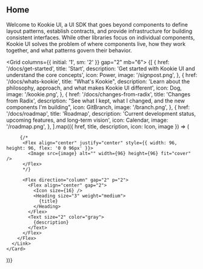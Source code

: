 
<Section size="1">

# Home

Welcome to Kookie UI, a UI SDK that goes beyond components to define layout patterns, establish contracts, and provide infrastructure for building consistent interfaces. While other libraries focus on individual components, Kookie UI solves the problem of where components live, how they work together, and what patterns govern their behavior.

</Section>

<Grid columns={{ initial: '1', sm: '2' }} gap="2" mb="6">
  {[
    {
      href: '/docs/get-started',
      title: 'Start',
      description: 'Get started with Kookie UI and understand the core concepts',
      icon: Power,
      image: '/signpost.png',
    },
    {
      href: '/docs/whats-kookie',
      title: "What's Kookie",
      description: 'Learn about the philosophy, approach, and what makes Kookie UI different',
      icon: Dog,
      image: '/kookie.png',
    },
    {
      href: '/docs/changes-from-radix',
      title: 'Changes from Radix',
      description: "See what I kept, what I changed, and the new components I'm building",
      icon: GitBranch,
      image: '/branch.png',
    },
    {
      href: '/docs/roadmap',
      title: 'Roadmap',
      description: 'Current development status, upcoming features, and long-term vision',
      icon: Calendar,
      image: '/roadmap.png',
    },
  ].map(({ href, title, description, icon: Icon, image }) => (
    <Card asChild key={href} size="2" variant="soft">
      <Link href={href}>
        <Flex direction="row" align="center" gap="4">
           
         {/*
          <Flex align="center" justify="center" style={{ width: 96, height: 96, flex: '0 0 96px' }}>
            <Image src={image} alt="" width={96} height={96} fit="cover" />
          </Flex>
          */}
          
          <Flex direction="column" gap="2" p="2">
            <Flex align="center" gap="2">
              <Icon size={16} />
              <Heading size="3" weight="medium">
                {title}
              </Heading>
            </Flex>
            <Text size="2" color="gray">
              {description}
            </Text>
          </Flex>
        </Flex>
      </Link>
    </Card>
  ))}
</Grid>
